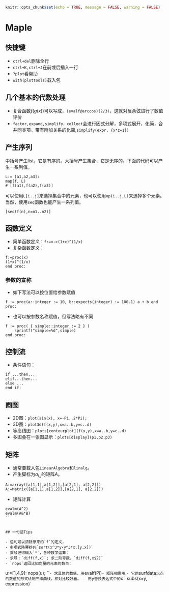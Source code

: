 
```r
knitr::opts_chunk$set(echo = TRUE, message = FALSE, warning = FALSE)
```

# Maple {#Maple}

## 快捷键

- `ctrl+del`删除全行
- `ctrl+K,ctrl+J`在前或后插入一行
- `?plot`看帮助
- `with(plottools)`载入包

## 几个基本的代数处理

<!-- 通常`simplify,combine,expand,convert`进行化简 -->
- 复合函数$f(g(x))$可以写成，`(evalf@arccos)(2/3)`，这就对反余弦进行了数值评价
- `factor,expand,simplify，collect`会进行因式分解，多项式展开，化简，合并同类项。带有附加关系的化简,`simplify(expr, {x*z=1})`

## 产生序列

中括号产生list，它是有序的。大括号产生集合，它是无序的。下面的代码可以产生一系列值。
```
L:= [a1,a2,a3]:
map(f, L)
# [f(a1),f(a2),f(a3)]
```
可以使用`L[i..j]`来选择集合中的元素，也可以使用`op(i..j,L)`来选择多个元素。当然，使用`seq`函数也能产生一系列值。
```
[seq(f(n),n=n1..n2)]
```
## 函数定义

- 简单函数定义：`f:=x->(1+x)^(1/x)`
- 复杂函数定义：
```
f:=proc(x)
(1+x)^(1/x)
end proc:
```

### 参数的宣称

- 如下写法可以按位置给参数赋值
```
f := proc(a::integer := 10, b::expects(integer) := 100.1) a + b end proc:
```

- 也可以按参数名称赋值，但写法略有不同
```
f := proc( { simple::integer := 2 } )
    sprintf("simple=%d",simple)
end proc:
```

## 控制流

- 条件语句：
```
if ...then...
elif...then...
else ... 
end if:
```

## 画图

- 2D图：`plot(sin(x), x=-Pi..2*Pi);`
- 3D图：`plot3d(f(x,y),x=a..b,y=c..d)`
- 等高线图：`plots[contourplot](f(x,y),x=a..b,y=c..d)`
- 多图叠在一张图显示：`plots[display](p1,p2,p3)`

## 矩阵

- 通常要载入包`LinearAlgebra`和`linalg`。
- 产生脚标为$a_{i,j}$的矩阵$A$。
```
A:=array([a[1,1],a[1,2]],[a[2,1], a[2,2]])
A:=Matrix([a[1,1],a[1,2]],[a[2,1], a[2,2]])
```

- 矩阵计算
```
evalm(A^2)
evalm(A&*B)
``


## 一句话Tips

- 语句可以清除原来的`f`的定义，
- 多项式降幂排列`sort(x^3*y-y^3*x,[y,x])`
- 乘号记得输入`*`，各种数学运算：
- 求导：`diff(f,x)`; 求二阶导数，`diff(f,x$2)`
- `nops`返回比如向量的元素的数目：
```
u:=[1,4,9]:
nops(u);
```
- 求具体的数值，用`evalf(Pi)`
- 矩阵相乘用`.`
- 它的`surfdata`以点的数值的形式绘制三维曲线，相对比较好看。
- 用`y`替换表达式中的`x`：`subs(x=y, expression)`
